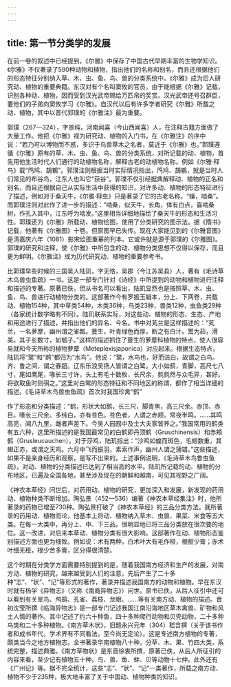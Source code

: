 ```yaml
---
---
---
```

title: 第一节分类学的发展
---



在前一卷的叙述中已经提到，《尔雅》中保存了中国古代早期丰富的生物学知识。《尔雅》不仅著录了590种动物和植物，指出他们的名称和别名，而且还根据他们的形态特征分别纳入草、木、虫、鱼、鸟、兽的分类系统中。《尔雅》成为后人研究动、植物的重要典籍。东汉对有个名叫窦攸的官员，由于能根据《尔雅》记载，识别各种动、植物，因而受到汉光武帝赐给万匹帛的奖赏。汉光武帝还号召群臣，要他们的子弟向窦攸学习《尔雅》。自汉代以后有许多学者研究《尔雅》所载之动、植物，其中以晋代郭璞的《尔雅注》最为重要。

郭璞（267—324），字景纯，河南闻喜（今山西闻喜）人，在注释古籍方面做了大量工作。他把《尔雅》视为研究动、植物的入门书，在《尔雅注》的序中说：“若乃可以博物而不惑，多识于鸟兽草木之名者，莫近于《尔雅》也。”郭璞遵循《尔雅》原有的草、木、虫、鱼、鸟、兽的分类系统，对所记载的动、植物，首先用他生活时代人们通行的动植物名称，解释古老的动植物名称。例如《尔雅·释鸟》载“鸤鸠、鴶鵴”。郭璞注则根据当时实际情况指出，鸤鸠、鴶鵴，就是当时人们常见的布谷鸟，江东人也叫它“获谷”。郭璞不仅引经据典解释动、植物的正名和别名，而且还根据自己从实际生活中获得的知识，对许多动、植物的形态特征进行了描述，例如对于桑天牛，《尔雅·释虫》只是著录了它的古老名称，“蠰，啮桑”。而郭璞注则对此作了进一步的描述：“啮桑，似天牛，长角，体有白点，喜啮桑树，作孔入其中，江东呼为啮发。”这里相当详细地描绘了桑天牛的形态和生活习性。郭璞还为《尔雅》所载动、植物绘图，使用了分类研究的图示法。据《隋书》记载，他著有《尔雅图》十卷。但原图早已失传。现在大家能见到的《尔雅音图》是清嘉庆六年（1081）影宋绘图重摹的刊本。它或许就是源于郭璞的《尔雅图》。郭璞的研究和注释，使《尔雅》中所包含的动、植物分类思想不仅得以保存，而且更为鲜明。《尔雅注》成为历代研究动、植物的重要参考书。

比郭璞早些时候的三国吴人陆玑，字无恪，吴郡（今江苏吴县）人，著有《毛诗草木鸟兽虫鱼疏》一书。这是一部专门针对《诗经》中所提到的动物和植物进行注释和描述的专著。原著已佚，但从书名可以看出，陆玑显然也是按照草、木、虫、鱼、鸟、兽进行动植物分类的。这部著作今有罗振玉辑本，分上、下两卷，共载动、植物154种，其中草类54种，木类36种，鸟类23种，兽类12种，虫鱼类29种（各家统计数字略有不同）。陆玑联系实际，对这些动、植物的形态、生态、产地和用途进行了描述，并指出他们的异名、今名。书中对芄兰是这样描述的：“芄兰，一名萝摩，幽州谓之雀瓢。蔓生，叶青绿色而厚，断之有白汁。鬻为茹，滑美。其子长数寸，如瓠子。”这样的描述抓住了蔓生的萝藦科植物的特点，使人很容易就和今天所称的植物萝藦（Meteplexisjaponica）对应起来。根据生态特点，陆玑将“鹭”和“鹈”都归为“水鸟”。他说：“鹭，水鸟也，好而洁白，故谓之白鸟。齐、鲁之间，谓之舂鉏。辽东乐浪吴扬人皆谓之白鹭。大小如鸱，青脚，高尺七八寸，尾如鹰尾，喙长三寸许，头上有毛十数枚，长尺余，毵毵然与众毛异，甚好。将欲取鱼时则弭之。”这里对白鹭的形态特征和不同地区的称谓，都作了相当详细的描述。《毛诗草木鸟兽虫鱼疏》首次对我国珍禽“鹤”

作了形态和分类描述：“鹤，形状大如鹅，长三尺，脚青黑，高三尺余。赤顶、赤目。喙长三尺余。多纯白，亦有苍色。苍色者，人谓之赤颊。常夜半鸣。……其鸣高亮，闻八九里，雌者声差下。今吴人园囿中及士大夫家皆养之。”我国常用的鹤类有五六种，这里所描述的是我国最常见的白鹤即丹顶鹤（Gruschinensis）和赤颊鹤（Grusleucauchen）。对于莎鸡，陆玑指出：“沙鸡如蝗而斑色，毛翅数重，其翅正赤，或谓之天鸡。六月中飞而振羽，素索作声，幽州人谓之蒲错。”这些描述，如果不是亲身经历和观察，是写不出来的。上述事例说明，《毛诗草木鸟鲁虫鱼疏》，对动、植物的分类描述已达到了相当高的水平。陆玑所记载的动、植物的分布地区，已遍及全国各地，甚至涉及现在的朝鲜和越南，可见其视野之广阔。

《神农本草经》问世后，对药用动、植物的研究，更加深入和发展，新发现的药用动、植物种类不断增加。陶弘景（452—536）编著《神农本草经集注》时，他所著录的药物已增至730种。陶弘景打破了《神农本草经》的三品分类方法。就所著录的药用动、植物而论，他基本上将动、植物纳入草木、虫兽、果菜、米食等五大类。在每一大类中，再分上、中、下三品。很明显地已将三品分类放在很次要的地位。这一改进，对后来本草动、植物分类有很大影响。这部著作在动、植物形态鉴别描述方面也更为细致。例如说：术有两种，白术叶大有毛作桠，根甜少膏；赤术叶细无桠，根少苦多膏，区分得很清楚。

这个时期在分类学方面需要特别提到的是，随着我国南方经济和生产的发展，对南方动、植物的研究，越来越受到人们的注意，先后产生了二十多种“志”、“状”、“记”等形式的著作，著录并描述我国南方的动物和植物。早在东汉时就有杨孚《异物志》（又称《南裔异物志》）问世。原书已佚，从后人征引中还可以看到有关翠鸟、鸬鹚、孔雀、荔枝、龙眼、……等有关南方动、植物的描述。晋初沈莹所撰《临海异物志》是一部专门记述我国江南沿海地区草木禽兽、矿物和风土人情的著作。其中记述了约六十种鱼，四十多种爬行动物和贝壳动物，二十多种鸟类和二十多种植物。《南方草木状》，旧题永兴元年（304）嵇含撰（关于该书作者和成书年代，学术界有不同看法，至今尚无定论）。这是专述南方植物的专著，颇类当今之地方植物志。全书著录华南植物八十种，分草、木、果、竹四大类，系统完整，描述典雅。《南方草物状》是东晋徐衷所撰，原著已佚，从后人所征引的内容来看，至少记有植物五十种，鸟、兽、鱼、蚌、贝等动物十七仲。此外还有《广州记》等。据不完全统计，这些“志”、“状”、“记”一类著作，所载之南方动、植物不少于235种，极大地丰富了关于中国动、植物种类的知识。